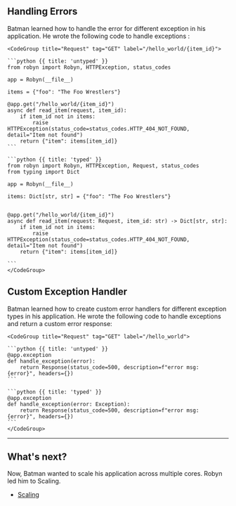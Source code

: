## Handling Errors

Batman learned how to handle the error for different exception in his application. He wrote the following code to handle exceptions :

<Row>
<Col>
</Col>
  <Col sticky>

    <CodeGroup title="Request" tag="GET" label="/hello_world/{item_id}">

    ```python {{ title: 'untyped' }}
    from robyn import Robyn, HTTPException, status_codes

    app = Robyn(__file__)

    items = {"foo": "The Foo Wrestlers"}

    @app.get("/hello_world/{item_id}")
    async def read_item(request, item_id):
        if item_id not in items:
            raise HTTPException(status_code=status_codes.HTTP_404_NOT_FOUND, detail="Item not found")
        return {"item": items[item_id]}
    ```

    ```python {{ title: 'typed' }}
    from robyn import Robyn, HTTPException, Request, status_codes
    from typing import Dict

    app = Robyn(__file__)

    items: Dict[str, str] = {"foo": "The Foo Wrestlers"}


    @app.get("/hello_world/{item_id}")
    async def read_item(request: Request, item_id: str) -> Dict[str, str]:
        if item_id not in items:
            raise HTTPException(status_code=status_codes.HTTP_404_NOT_FOUND, detail="Item not found")
        return {"item": items[item_id]}

    ```
    </CodeGroup>
  </Col>
</Row>


## Custom Exception Handler

Batman learned how to create custom error handlers for different exception types in his application. He wrote the following code to handle exceptions and return a custom error response:

<Row>
<Col>
</Col>
  <Col sticky>

    <CodeGroup title="Request" tag="GET" label="/hello_world">

    ```python {{ title: 'untyped' }}
    @app.exception
    def handle_exception(error):
        return Response(status_code=500, description=f"error msg: {error}", headers={})
    ```

    ```python {{ title: 'typed' }}
    @app.exception
    def handle_exception(error: Exception):
        return Response(status_code=500, description=f"error msg: {error}", headers={})
    ```
    </CodeGroup>
  </Col>
</Row>

---

## What's next?

Now, Batman wanted to scale his application across multiple cores. Robyn led him to Scaling.

- [Scaling](/documentation/api_reference/scaling)

